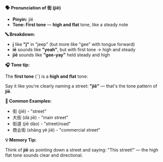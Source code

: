 **🗣️ Pronunciation of 街 (jiē)**

- **Pinyin:** jiē
- **Tone: First tone** — **high and flat** tone, like a steady note

**🔤 Breakdown:**

- **j** like **"j"** in "jeep" (but more like "gee" with tongue forward)
- **iē** sounds like **"yeah"**, but with first tone → high and steady
- **jiē** sounds like **"gee-yay"** held steady and high

**🎧 Tone tip:**

The **first tone** (¯) is a **high and flat** tone:

Say it like you're clearly naming a street: **"jiē"** — that's the tone pattern of **jiē**.

**📝 Common Examples:**

- 街 (jiē) - "street"
- 大街 (dà jiē) - "main street"
- 街道 (jiē dào) - "street/road"
- 商业街 (shāng yè jiē) - "commercial street"

**💡 Memory Tip:**

Think of **jiē** as pointing down a street and saying: "This street!" — the high flat tone sounds
clear and directional.
